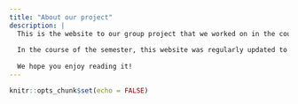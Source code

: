 ```yaml
---
title: "About our project"
description: |
  This is the website to our group project that we worked on in the course of the Data Analytics seminar supervised by Dirk Wulff and Rui Mata in the spring semester of 2022, at the Faculty of Psychology, University of Basel.
  
  In the course of the semester, this website was regularly updated to the state of our project that we concluded with our final project presentation on May, 25 2022.
  
  We hope you enjoy reading it!
---
```


```r
knitr::opts_chunk$set(echo = FALSE)
```

